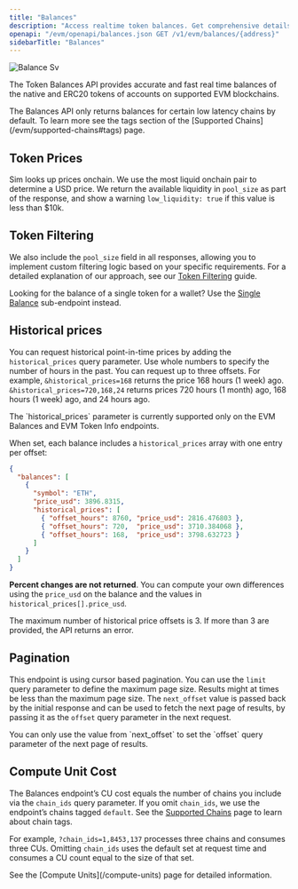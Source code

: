 ```yaml
---
title: "Balances"
description: "Access realtime token balances. Get comprehensive details about native and ERC20 tokens, including token metadata and USD valuations."
openapi: "/evm/openapi/balances.json GET /v1/evm/balances/{address}"
sidebarTitle: "Balances"
---
```



![Balance Sv](/images/balance.svg)

The Token Balances API provides accurate and fast real time balances of the native and ERC20 tokens of accounts on supported EVM blockchains.

<SupportedChains endpoint="balances" />

<Note>
  The Balances API only returns balances for certain low latency chains by default.
  To learn more see the tags section of the [Supported Chains](/evm/supported-chains#tags) page.
</Note>

## Token Prices

Sim looks up prices onchain. We use the most liquid onchain pair to determine a USD price. We return the available liquidity in `pool_size` as part of the response, and show a warning `low_liquidity:	true` if this value is less than \$10k.

## Token Filtering

We also include the `pool_size` field in all responses, allowing you to implement custom filtering logic based on your specific requirements. For a detailed explanation of our approach, see our [Token Filtering](/token-filtering) guide.

<Tip>
  Looking for the balance of a single token for a wallet? Use the <a href="/evm/single-balance">Single Balance</a> sub-endpoint instead.
</Tip>

## Historical prices

You can request historical point-in-time prices by adding the `historical_prices` query parameter. Use whole numbers to specify the number of hours in the past. You can request up to three offsets. For example, `&historical_prices=168` returns the price 168 hours (1 week) ago. `&historical_prices=720,168,24` returns prices 720 hours (1 month) ago, 168 hours (1 week) ago, and 24 hours ago.

<Note>
  The `historical_prices` parameter is currently supported only on the EVM Balances and EVM Token Info endpoints.
</Note>

When set, each balance includes a `historical_prices` array with one entry per offset:

```json
{
  "balances": [
    {
      "symbol": "ETH",
      "price_usd": 3896.8315,
      "historical_prices": [
        { "offset_hours": 8760, "price_usd": 2816.476803 },
        { "offset_hours": 720,  "price_usd": 3710.384068 },
        { "offset_hours": 168,  "price_usd": 3798.632723 }
      ]
    }
  ]
}
```

**Percent changes are not returned**. You can compute your own differences using the `price_usd` on the balance and the values in `historical_prices[].price_usd`.

<Warning>
  The maximum number of historical price offsets is 3. If more than 3 are provided, the API returns an error.
</Warning>

## Pagination

This endpoint is using cursor based pagination. You can use the `limit` query parameter to define the maximum page size.
Results might at times be less than the maximum page size.
The `next_offset` value is passed back by the initial response and can be used to fetch the next page of results, by passing it as the `offset` query parameter in the next request.

<Warning>
  You can only use the value from `next_offset` to set the `offset` query parameter of the next page of results.
</Warning>

## Compute Unit Cost

The Balances endpoint’s CU cost equals the number of chains you include via the `chain_ids` query parameter. If you omit `chain_ids`, we use the endpoint’s chains tagged `default`. See the [Supported Chains](/evm/supported-chains#tags) page to learn about chain tags.

For example, `?chain_ids=1,8453,137` processes three chains and consumes three CUs. Omitting `chain_ids` uses the default set at request time and consumes a CU count equal to the size of that set.

<Note>
See the [Compute Units](/compute-units) page for detailed information.
</Note>
